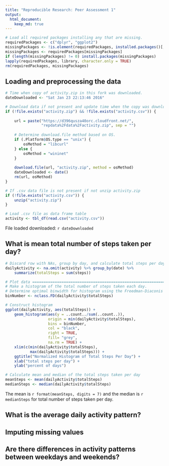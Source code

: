 ```yaml
---
title: "Reproducible Research: Peer Assessment 1"
output: 
  html_document:
    keep_md: true
---
```


```r
# Load all required packages installing any that are missing.
requiredPackages <- c("dplyr", "ggplot2")
missingPackages <- !is.element(requiredPackages, installed.packages()[,1])
missingPackages <- requiredPackages[missingPackages]
if (length(missingPackages) != 0) install.packages(missingPackages)
lapply(requiredPackages, library, character.only = TRUE)
rm(requiredPackages, missingPackages)
```

## Loading and preprocessing the data
```r
# Time when copy of activity.zip in this fork was downloaded.
dateDownloaded <- "Sat Jan 23 22:13:46 2016"

# Download data if not present and update time when the copy was downloaded.
if (!file.exists("activity.zip") && !file.exists("activity.csv")) {
    
    url = paste("https://d396qusza40orc.cloudfront.net/",
                "repdata%2Fdata%2Factivity.zip", sep = "")
    
    # Determine download.file method based on OS.
    if (.Platform$OS.type == "unix") {
        osMethod = "libcurl"
    } else {
        osMethod = "wininet"
    }
    
    download.file(url, "activity.zip", method = osMethod)
    dateDownloaded <- date()
    rm(url, osMethod)
}

# If .csv data file is not present if not unzip activity.zip
if (!file.exists("activity.csv")) {
    unzip("activity.zip")
}

# Load .csv file as data frame table
activity <- tbl_df(read.csv("activity.csv"))
```
File loaded downloaded: `r dateDownloaded`

## What is mean total number of steps taken per day?
```r
# Discard row with NAs, group by day, and calculate total steps per day.
dailyActivity <- na.omit(activity) %>% group_by(date) %>%
    summarize(totalSteps = sum(steps))
```


```r
# Plot data ====================================================================
# Make a histogram of the total number of steps taken each day.
# Determine optimal binwidth for histogram using the Freedman-Diaconis rule.
binNumber <- nclass.FD(dailyActivity$totalSteps)

# Construct histogram
ggplot(dailyActivity, aes(totalSteps)) +
    geom_histogram(aes(y = ..count../sum(..count..)),
                   origin = min(dailyActivity$totalSteps),
                   bins = binNumber,
                   col = "black",
                   right = TRUE,
                   fill= "grey",
                   na.rm = TRUE) +
    xlim(c(min(dailyActivity$totalSteps),
           max(dailyActivity$totalSteps))) +
    ggtitle("Normalized Histogram of Total Steps Per Day") +
    xlab("total steps per day") +
    ylab("percent of days")
```

```r
# Calculate mean and median of the total steps taken per day
meanSteps <- mean(dailyActivity$totalSteps)
medianSteps <- median(dailyActivity$totalSteps)
```

The mean is `r format(meanSteps, digits = 7)` and the median is `r medianSteps`
for total number of steps taken per day.

## What is the average daily activity pattern?



## Imputing missing values



## Are there differences in activity patterns between weekdays and weekends?
